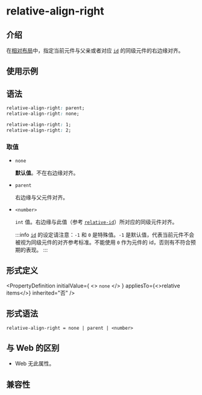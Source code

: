 # relative-align-right

## 介绍

在[相对布局](guide/ui/layout/relative-layout.mdx)中，指定当前元件与父亲或者对应 [`id`](./relative-id.mdx) 的同级元件的右边缘对齐。

## 使用示例


<Go
  example="css-api"
  entry="src/relative-align-right"
  defaultFile="src/relative-align-right/App.tsx"
  img="/assets/doc/css/relative-align-right.png"
  defaultEntryFile="dist/relative-align-right.lynx.bundle"
  entry="src/relative-align-right"
/>

## 语法

```css
relative-align-right: parent;
relative-align-right: none;

relative-align-right: 1;
relative-align-right: 2;
```

### 取值

- `none`

  **默认值**。不在右边缘对齐。

- `parent`

  右边缘与父元件对齐。

- `<number>`

  `int` 值。右边缘与此值（参考 [`relative-id`](./relative-id.mdx)）所对应的同级元件对齐。

  :::info
  [`id`](./relative-id.mdx) 的设定请注意：`-1` 和 `0` 是特殊值。`-1` 是默认值，代表当前元件不会被视为同级元件的对齐参考标准。不能使用 `0` 作为元件的 id，否则有不符合预期的表现。
  :::

## 形式定义


<PropertyDefinition
  initialValue={
    <>
      <code>none</code>
    </>
  }
  appliesTo={<>relative items</>}
  inherited="否"
/>

## 形式语法

```
relative-align-right = none | parent | <number>
```

## 与 Web 的区别

- Web 无此属性。

## 兼容性


<LegacyCompatTable metadata="css/properties/relative-align-right" />
